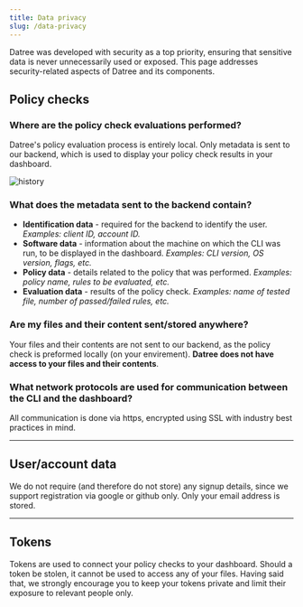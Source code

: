 ```yaml
---
title: Data privacy
slug: /data-privacy
---
```


Datree was developed with security as a top priority, ensuring that sensitive data is never unnecessarily used or exposed.
This page addresses security-related aspects of Datree and its components.


## Policy checks

### Where are the policy check evaluations performed?
Datree's policy evaluation process is entirely local. Only metadata is sent to our backend, which is used to display your policy check results in your dashboard.  

![history](/img/data-privacy/1.png)

### What does the metadata sent to the backend contain?
- **Identification data** - required for the backend to identify the user. *Examples: client ID, account ID.*
- **Software data** - information about the machine on which the CLI was run, to be displayed in the dashboard. *Examples: CLI version, OS version, flags, etc.*
- **Policy data** - details related to the policy that was performed. *Examples: policy name, rules to be evaluated, etc.*
- **Evaluation data** - results of the policy check. *Examples: name of tested file, number of passed/failed rules, etc.*

### Are my files and their content sent/stored anywhere?
Your files and their contents are not sent to our backend, as the policy check is preformed locally (on your envirement). **Datree does not have access to your files and their contents**.

### What network protocols are used for communication between the CLI and the dashboard?
All communication is done via https, encrypted using SSL with industry best practices in mind.

---

## User/account data
We do not require (and therefore do not store) any signup details, since we support registration via google or github only. Only your email address is stored.

---

## Tokens
Tokens are used to connect your policy checks to your dashboard. Should a token be stolen, it cannot be used to access any of your files. Having said that, we strongly encourage you to keep your tokens private and limit their exposure to relevant people only.

